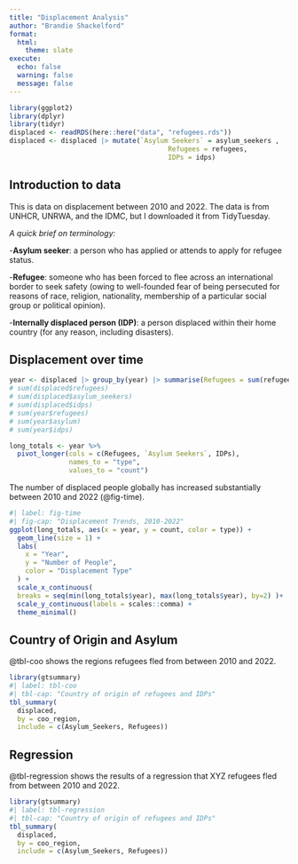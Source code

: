 ```yaml
---
title: "Displacement Analysis"
author: "Brandie Shackelford"
format:
  html:
    theme: slate
execute:
  echo: false
  warning: false
  message: false
---
```


```r
library(ggplot2)
library(dplyr)
library(tidyr)
displaced <- readRDS(here::here("data", "refugees.rds"))
displaced <- displaced |> mutate(`Asylum Seekers` = asylum_seekers ,
										Refugees = refugees,
										IDPs = idps)
```

## Introduction to data

This is data on displacement between 2010 and 2022. The data is from UNHCR, UNRWA, and the IDMC, but I downloaded it from TidyTuesday.

*A quick brief on terminology:*

\-**Asylum seeker**: a person who has applied or attends to apply for refugee status.

\-**Refugee**: someone who has been forced to flee across an international border to seek safety (owing to well-founded fear of being persecuted for reasons of race, religion, nationality, membership of a particular social group or political opinion).

\-**Internally displaced person (IDP)**: a person displaced within their home country (for any reason, including disasters).

## Displacement over time

```r
year <- displaced |> group_by(year) |> summarise(Refugees = sum(refugees, na.rm = TRUE), `Asylum Seekers` = sum(asylum_seekers, na.rm = TRUE), IDPs = sum(idps, na.rm = TRUE))
# sum(displaced$refugees)
# sum(displaced$asylum_seekers)
# sum(displaced$idps)
# sum(year$refugees)
# sum(year$asylum)
# sum(year$idps)

long_totals <- year %>%
  pivot_longer(cols = c(Refugees, `Asylum Seekers`, IDPs),
               names_to = "type",
               values_to = "count")
```

The number of displaced people globally has increased substantially between 2010 and 2022 (@fig-time).

```r
#| label: fig-time
#| fig-cap: "Displacement Trends, 2010-2022"
ggplot(long_totals, aes(x = year, y = count, color = type)) +
  geom_line(size = 1) +
  labs(
    x = "Year",
    y = "Number of People",
    color = "Displacement Type"
  ) +
  scale_x_continuous(
  breaks = seq(min(long_totals$year), max(long_totals$year), by=2) )+  
  scale_y_continuous(labels = scales::comma) +             
  theme_minimal()
```

## Country of Origin and Asylum

@tbl-coo shows the regions refugees fled from between 2010 and 2022.

```r
library(gtsummary)
#| label: tbl-coo
#| tbl-cap: "Country of origin of refugees and IDPs"
tbl_summary(
  displaced,
  by = coo_region,
  include = c(Asylum_Seekers, Refugees))
```

## Regression
@tbl-regression shows the results of a regression that XYZ refugees fled from between 2010 and 2022.

```r
library(gtsummary)
#| label: tbl-regression
#| tbl-cap: "Country of origin of refugees and IDPs"
tbl_summary(
  displaced,
  by = coo_region,
  include = c(Asylum_Seekers, Refugees))
```
